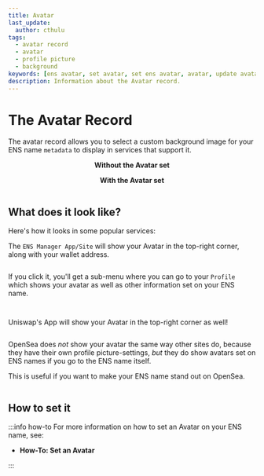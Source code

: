 ```yaml
---
title: Avatar
last_update:
  author: cthulu
tags:
  - avatar record
  - avatar
  - profile picture
  - background
keywords: [ens avatar, set avatar, set ens avatar, avatar, update avatar, upload avatar, avatar on ens name, ens profile picture, profile picture, ens name background, background]
description: Information about the Avatar record.
---
```


# The Avatar Record

The avatar record allows you to select a custom background image for your ENS name `metadata` to display in services that support it.  

<div class="container">
  <div class="row">
    <div class="col">
      <div style={{'margin': "auto", 'padding': "25px 0px 0px 0px"}}>
      <p align="center"><b>Without the Avatar set</b></p>
      </div>
    </div>
    <div class="col">
      <div style={{'margin': "auto", 'padding': "25px 0px 0px 0px"}}>
      <p align="center"><b>With the Avatar set</b></p>
      </div>
    </div>
  </div>
  <div class="row">
    <div class="col">
      <div style={{'margin': "auto", 'padding': "0px 12.5px 25px 25px"}}>
        <Image img="/img/avatar_notset.webp"/>
      </div>
    </div>
    <div class="col">
      <div style={{'margin': "auto", 'padding': "0px 25px 25px 12.5px"}}>
        <Image img="/img/avatar_set.webp"/>
      </div>
    </div>
  </div>
</div>

## What does it look like?

Here's how it looks in some popular services:
<Tabs>
<TabItem value="ENS Manager" default>

The `ENS Manager App/Site` will show your Avatar in the top-right corner, along with your wallet address.

<BrowserWindow url="https://app.ens.domains">
<Image img="/img/howto/v3-set-avatar-services-ens.png"/>
</BrowserWindow>

If you click it, you'll get a sub-menu where you can go to your `Profile` which shows your avatar as well as
other information set on your ENS name.

<ImageWindow title="Go to your profile">
<p align={"center"}>
<Image img="/img/howto/v3-set-avatar-services-ens-2.png"/>
</p>
</ImageWindow>

<BrowserWindow url="https://app.ens.domains">
<p align={"center"}>
<div style={{'background-color': "#f2f4f7", 'padding': "25px"}}>
<Image img="/img/howto/v3-set-avatar-services-ens-3.png"/>
</div>
</p>
</BrowserWindow>

</TabItem>
<TabItem value="Uniswap">

Uniswap's App will show your Avatar in the top-right corner as well!

<BrowserWindow url="https://app.uniswap.org">
<Image img="/img/howto/v3-set-avatar-services-uniswap.png"/>
</BrowserWindow>
</TabItem>
<TabItem value="OpenSea">

OpenSea does _not_ show your avatar the same way other sites do, because they have their own profile picture-settings,
_but_ they do show avatars set on ENS names if you go to the ENS name itself.

This is useful if you want to make your ENS name stand out on OpenSea.

<BrowserWindow url="https://opensea.io">
<Image img="/img/howto/v3-set-avatar-services-opensea.png"/>
</BrowserWindow>
</TabItem>
</Tabs>


## How to set it
:::info how-to
For more information on how to set an Avatar on your ENS name, see:
- <Link to="/howto/set-avatar"><b>How-To: Set an Avatar</b></Link>
:::

